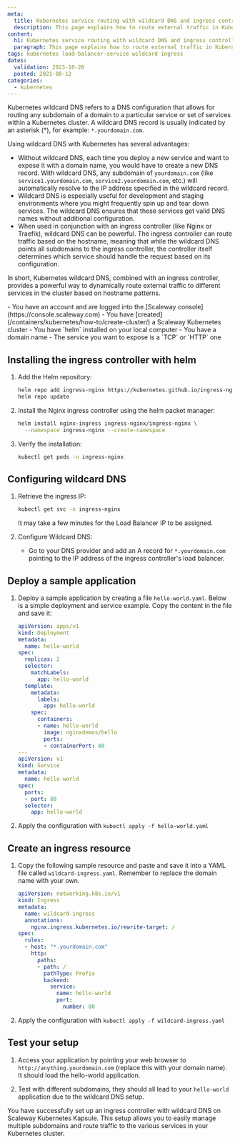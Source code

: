 ```yaml
---
meta:
  title: Kubernetes service routing with wildcard DNS and ingress controller
  description: This page explains how to route external traffic in Kubernetes using wildcard DNS and ingress controller
content:
  h1: Kubernetes service routing with wildcard DNS and ingress controller
  paragraph: This page explains how to route external traffic in Kubernetes using wildcard DNS and ingress controller
tags: kubernetes load-balancer-service wildcard ingress
dates:
  validation: 2023-10-26
  posted: 2021-08-12
categories:
  - kubernetes
---
```


Kubernetes wildcard DNS refers to a DNS configuration that allows for routing any subdomain of a domain to a particular service or set of services within a Kubernetes cluster. A wildcard DNS record is usually indicated by an asterisk (*), for example: `*.yourdomain.com`.

Using wildcard DNS with Kubernetes has several advantages:

- Without wildcard DNS, each time you deploy a new service and want to expose it with a domain name, you would have to create a new DNS record. With wildcard DNS, any subdomain of `yourdomain.com` (like `service1.yourdomain.com`, `service2.yourdomain.com`, etc.) will automatically resolve to the IP address specified in the wildcard record.
- Wildcard DNS is especially useful for development and staging environments where you might frequently spin up and tear down services. The wildcard DNS ensures that these services get valid DNS names without additional configuration.
- When used in conjunction with an ingress controller (like Nginx or Traefik), wildcard DNS can be powerful. The ingress controller can route traffic based on the hostname, meaning that while the wildcard DNS points all subdomains to the ingress controller, the controller itself determines which service should handle the request based on its configuration.

In short, Kubernetes wildcard DNS, combined with an ingress controller, provides a powerful way to dynamically route external traffic to different services in the cluster based on hostname patterns.

<Macro id="requirements" />

<Message type="requirement">
  - You have an account and are logged into the [Scaleway console](https://console.scaleway.com)
  - You have [created](/containers/kubernetes/how-to/create-cluster/) a Scaleway Kubernetes cluster
  - You have `helm` installed on your local computer
  - You have a domain name
  - The service you want to expose is a `TCP` or `HTTP` one
</Message>

## Installing the ingress controller with helm

1. Add the Helm repository:
   ```bash
   helm repo add ingress-nginx https://kubernetes.github.io/ingress-nginx
   helm repo update
   ```

2. Install the Nginx ingress controller using the helm packet manager:
   ```bash
   helm install nginx-ingress ingress-nginx/ingress-nginx \
     --namespace ingress-nginx --create-namespace
   ```

3. Verify the installation:
   ```bash
   kubectl get pods -n ingress-nginx
   ```

## Configuring wildcard DNS

1. Retrieve the ingress IP:
   ```bash
   kubectl get svc -n ingress-nginx
   ```
   <Message type="note">
      It may take a few minutes for the Load Balancer IP to be assigned.
   </Message>

2. Configure Wildcard DNS:
   - Go to your DNS provider and add an A record for `*.yourdomain.com` pointing to the IP address of the ingress controller's load balancer.

## Deploy a sample application

1. Deploy a sample application by creating a file `hello-world.yaml`. Below is a simple deployment and service example. Copy the content in the file and save it:
     ```yaml
     apiVersion: apps/v1
     kind: Deployment
     metadata:
       name: hello-world
     spec:
       replicas: 2
       selector:
         matchLabels:
           app: hello-world
       template:
         metadata:
           labels:
             app: hello-world
         spec:
           containers:
           - name: hello-world
             image: nginxdemos/hello
             ports:
             - containerPort: 80
     ---
     apiVersion: v1
     kind: Service
     metadata:
       name: hello-world
     spec:
       ports:
       - port: 80
       selector:
         app: hello-world
     ```

2. Apply the configuration with `kubectl apply -f hello-world.yaml`

## Create an ingress resource

1. Copy the following sample resource and paste and save it into a YAML file called `wildcard-ingress.yaml`. Remember to replace the domain name with your own.
     ```yaml
     apiVersion: networking.k8s.io/v1
     kind: Ingress
     metadata:
       name: wildcard-ingress
       annotations:
         nginx.ingress.kubernetes.io/rewrite-target: /
     spec:
       rules:
       - host: "*.yourdomain.com"
         http:
           paths:
           - path: /
             pathType: Prefix
             backend:
               service:
                 name: hello-world
                 port:
                   number: 80
     ```

2. Apply the configuration with `kubectl apply -f wildcard-ingress.yaml`

## Test your setup

1. Access your application by pointing your web browser to `http://anything.yourdomain.com` (replace this with your domain name). It should load the hello-world application.

2. Test with different subdomains, they should all lead to your `hello-world` application due to the wildcard DNS setup.

You have successfully set up an ingress controller with wildcard DNS on Scaleway Kubernetes Kapsule. This setup allows you to easily manage multiple subdomains and route traffic to the various services in your Kubernetes cluster.
